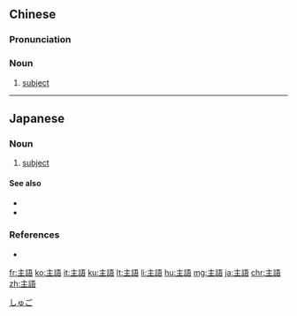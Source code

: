 {{also|主语}}
==Chinese==
{{zh-forms|s=主语}}

===Pronunciation===
{{zh-pron
|m=zhǔyǔ
|c=zyu2 jyu5
|mn=chú-gí/chú-gú
|cat=n
}}

===Noun===
{{zh-noun}}

# [[subject]]

{{zh-cat|Grammar}}

----

==Japanese==
{{ja-kanjitab|しゅ|ご|yomi=on}}

===Noun===
{{ja-noun|しゅご}}

# {{lb|ja|grammar}} [[subject]]

====See also====
* {{ja-r|述語|じゅつご|gloss=predicate}}
* {{ja-r|目的語|もくてきご|gloss=object}}

===References===
* {{R:Shogakukan}}

[[Category:ja:Grammar|しゅご]]

[[fr:主語]]
[[ko:主語]]
[[it:主語]]
[[ku:主語]]
[[lt:主語]]
[[li:主語]]
[[hu:主語]]
[[mg:主語]]
[[ja:主語]]
[[chr:主語]]
[[zh:主語]]